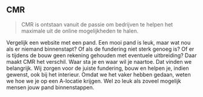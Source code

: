 ## CMR

> CMR is ontstaan vanuit de passie om bedrijven te helpen het maximale uit de online mogelijkheden te halen.

Vergelijk een website met een pand. Een mooi pand is leuk, maar wat nou als er niemand binnenstapt? Of als de fundering niet sterk genoeg is? Of er is tijdens de bouw geen rekening gehouden met eventuele uitbreiding? 
Daar maakt CMR het verschil. Waar sta je en waar wil je naartoe. Dat vinden we belangrijk. 
Wij zorgen voor de juiste fundering, bouw en helpen je, indien gewenst, ook bij het interieur. Omdat we het vaker hebben gedaan, weten we hoe we je op een A-locatie krijgen. Wel zo leuk als zoveel mogelijk mensen jouw pand binnenstappen.
